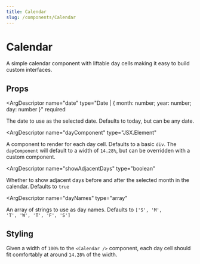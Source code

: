 ```yaml
---
title: Calendar
slug: /components/Calendar
---
```



# Calendar

A simple calendar component with liftable day cells making it easy to build custom interfaces.

## Props
<ArgDescriptor 
  name="date"
  type="Date | { month: number; year: number; day: number }" 
  required
>
  The date to use as the selected date. Defaults to today, but can be any date.
</ArgDescriptor>

<ArgDescriptor 
  name="dayComponent"
  type="JSX.Element" 
>
  A component to render for each day cell. Defaults to a basic <code>div</code>. The <code>dayComponent</code> will default to a width of <code>14.28%</code>, but can be overridden with a custom component.
</ArgDescriptor>

<ArgDescriptor 
  name="showAdjacentDays"
  type="boolean" 
>
  Whether to show adjacent days before and after the selected month in the calendar. Defaults to <code>true</code>
</ArgDescriptor>

<ArgDescriptor 
  name="dayNames" 
  type="array"  
>
  An array of strings to use as day names. Defaults to <code>['S', 'M', 'T', 'W', 'T', 'F', 'S']</code>
</ArgDescriptor>

## Styling

Given a width of `100%` to the `<Calendar />` component, each day cell should fit comfortably at around `14.28%` of the width. 